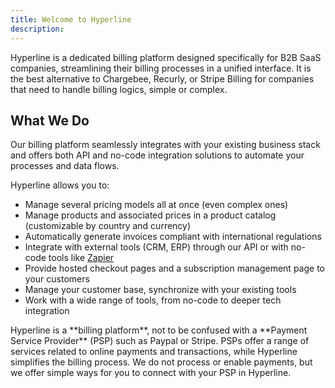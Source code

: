 ```yaml
---
title: Welcome to Hyperline
description: 
---
```


Hyperline is a dedicated billing platform designed specifically for B2B SaaS companies, streamlining their billing processes in a unified interface. It is the best alternative to Chargebee, Recurly, or Stripe Billing for companies that need to handle billing logics, simple or complex.

## What We Do

Our billing platform seamlessly integrates with your existing business stack and offers both API and no-code integration solutions to automate your processes and data flows.

Hyperline allows you to:

- Manage several pricing models all at once (even complex ones)
- Manage products and associated prices in a product catalog (customizable by country and currency)
- Automatically generate invoices compliant with international regulations
- Integrate with external tools (CRM, ERP) through our API or with no-code tools like [Zapier](https://doc.hyperline.co/docs/zapier)
- Provide hosted checkout pages and a subscription management page to your customers
- Manage your customer base, synchronize with your existing tools
- Work with a wide range of tools, from no-code to deeper tech integration

<warning>
Hyperline is a **billing platform**, not to be confused with a **Payment Service Provider** (PSP) such as Paypal or Stripe. PSPs offer a range of services related to online payments and transactions, while Hyperline simplifies the billing process. We do not process or enable payments, but we offer simple ways for you to connect with your PSP in Hyperline.
</warning>

